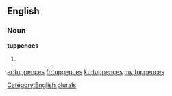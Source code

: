 ==English==

===Noun===
'''tuppences'''

# {{plural of|tuppence}}

[[Category:English plurals]]

[[ar:tuppences]]
[[fr:tuppences]]
[[ku:tuppences]]
[[my:tuppences]]